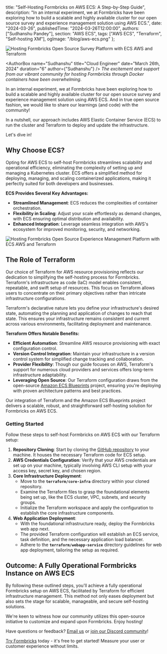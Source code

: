 

  title: "Self-Hosting Formbricks on AWS ECS: A Step-by-Step Guide",
  description:
    "In an internal experiment, we at Formbricks have been exploring how to build a scalable and highly available cluster for our open source survey and experience management solution using AWS ECS.",
  date: "2024-03-26",
  publishedTime: "2024-03-26T12:00:00",
  authors: ["Sudhanshu Pandey"],
  section: "AWS ECS",
  tags: ["AWS ECS", "Terraform", "Self-hosting XM"],
  ogImage: "/blog/aws-ecs.png"
};

<Image
  src={Img1}
  alt="Hosting Formbricks Open Source Survey Platform with ECS AWS and Terraform"
  className="rounded-lg"
/>

<AuthorBox
  name="Sudhanshu"
  title="Cloud Engineer"
  date="March 26th, 2024"
  duration="6"
  author={"Sudhanshu"}
/>
_The excitement and support from our vibrant community for hosting Formbricks through Docker containers have been overwhelming._

In an internal experiment, we at Formbricks have been exploring how to build a scalable and highly available cluster for our open source survey and experience management solution using AWS ECS. And in true open source fashion, we would like to share our learnings (and code) with the community!

In a nutshell, our approach includes AWS Elastic Container Service (ECS) to run the cluster and Terraform to deploy and update the infrastructure.

Let's dive in!

## Why Choose ECS?

Opting for AWS ECS to self-host Formbricks streamlines scalability and operational efficiency, eliminating the complexity of setting up and managing a Kubernetes cluster. ECS offers a simplified method for deploying, managing, and scaling containerized applications, making it perfectly suited for both developers and businesses.

**ECS Provides Several Key Advantages:**

- **Streamlined Management**: ECS reduces the complexities of container orchestration.
- **Flexibility in Scaling**: Adjust your scale effortlessly as demand changes, with ECS ensuring optimal distribution and availability.
- **Enhanced Integration**: Leverage seamless integration with AWS's ecosystem for improved monitoring, security, and networking. 

<Image
  src={Img2}
  alt="Hosting Formbricks Open Source Experience Management Platform with ECS AWS and Terraform"
  className="rounded-lg"
/>

## The Role of Terraform

Our choice of Terraform for AWS resource provisioning reflects our dedication to simplifying the self-hosting process for Formbricks. Terraform's infrastructure as code (IaC) model enables consistent, repeatable, and swift setup of resources. This focus on Terraform allows users to concentrate on their primary objectives rather than intricate infrastructure configurations.

Terraform's declarative nature lets you define your infrastructure's desired state, automating the planning and application of changes to reach that state. This ensures your infrastructure remains consistent and current across various environments, facilitating deployment and maintenance.

**Terraform Offers Notable Benefits:**

- **Efficient Automation**: Streamline AWS resource provisioning with exact configuration control.
- **Version Control Integration**: Maintain your infrastructure in a version control system for simplified change tracking and collaboration.
- **Provider Flexibility**: Though our guide focuses on AWS, Terraform's support for numerous cloud providers and services offers long-term infrastructure adaptability.
- **Leveraging Open Source**: Our Terraform configuration draws from the open-source [Amazon ECS Blueprints](https://github.com/aws-ia/ecs-blueprints) project, ensuring you're deploying with proven architecture patterns and best practices.

Our integration of Terraform and the Amazon ECS Blueprints project delivers a scalable, robust, and straightforward self-hosting solution for Formbricks on AWS ECS.

### Getting Started

Follow these steps to self-host Formbricks on AWS ECS with our Terraform setup:

1. **Repository Cloning**: Start by cloning the [GitHub repository](https://github.com/formbricks/AWSInfra) to your machine. It houses the necessary Terraform code for ECS setup.
2. **AWS Credentials Configuration**: Verify that your AWS credentials are set up on your machine, typically involving AWS CLI setup with your access key, secret key, and chosen region.
3. **Core Infrastructure Deployment**:
    - Move to the **`terraform/core-infra`** directory within your cloned repository.
    - Examine the Terraform files to grasp the foundational elements being set up, like the ECS cluster, VPC, subnets, and security groups.
    - Initialize the Terraform workspace and apply the configuration to establish the core infrastructure components.
4. **Web Application Deployment**:
    - With the foundational infrastructure ready, deploy the Formbricks web app next.
    - The provided Terraform configuration will establish an ECS service, task definition, and the necessary application load balancer.
    - Adhere to the **`terraform/webapp-service`** directory guidelines for web app deployment, tailoring the setup as required.

## Outcome: A Fully Operational Formbricks Instance on AWS ECS

By following these outlined steps, you'll achieve a fully operational Formbricks setup on AWS ECS, facilitated by Terraform for efficient infrastructure management. This method not only eases deployment but also sets the stage for scalable, manageable, and secure self-hosting solutions.

We're keen to witness how our community utilizes this open-source initiative to customize and expand upon Formbricks. Enjoy hosting!

Have questions or feedback? [Email us](mailto:hola@formbricks.com) or [join our Discord community](https://formbricks.com/discord)!

[Try Formbricks](https://app.formbricks.com/auth/signup) today - it's free to get started! Measure your user or customer experience without limits.

